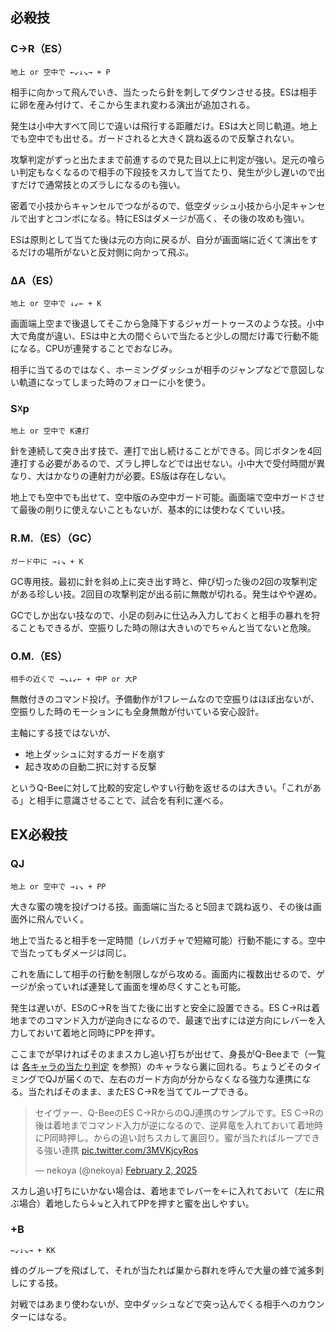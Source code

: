 ## 必殺技

### C→R（ES）

```
地上 or 空中で ←↙↓↘→ + P
```

相手に向かって飛んでいき、当たったら針を刺してダウンさせる技。ESは相手に卵を産み付けて、そこから生まれ変わる演出が追加される。

発生は小中大すべて同じで違いは飛行する距離だけ。ESは大と同じ軌道。地上でも空中でも出せる。ガードされると大きく跳ね返るので反撃されない。

攻撃判定がずっと出たままで前進するので見た目以上に判定が強い。足元の喰らい判定もなくなるので相手の下段技をスカして当てたり、発生が少し遅いので出すだけで通常技とのズラしになるのも強い。

密着で小技からキャンセルでつながるので、低空ダッシュ小技から小足キャンセルで出すとコンボになる。特にESはダメージが高く、その後の攻めも強い。

ESは原則として当てた後は元の方向に戻るが、自分が画面端に近くて演出をするだけの場所がないと反対側に向かって飛ぶ。

### ΔA（ES）

```
地上 or 空中で ↓↙← + K
```

画面端上空まで後退してそこから急降下するジャガートゥースのような技。小中大で角度が違い、ESは中と大の間ぐらいで当たると少しの間だけ毒で行動不能になる。CPUが連発することでおなじみ。

相手に当てるのではなく、ホーミングダッシュが相手のジャンプなどで意図しない軌道になってしまった時のフォローに小を使う。

### S☓p

```
地上 or 空中で K連打
```

針を連続して突き出す技で、連打で出し続けることができる。同じボタンを4回連打する必要があるので、ズラし押しなどでは出せない。小中大で受付時間が異なり、大はかなりの連射力が必要。ES版は存在しない。

地上でも空中でも出せて、空中版のみ空中ガード可能。画面端で空中ガードさせて最後の削りに使えないこともないが、基本的には使わなくていい技。

### R.M.（ES）（GC）

```
ガード中に →↓↘ + K
```

GC専用技。最初に針を斜め上に突き出す時と、伸び切った後の2回の攻撃判定がある珍しい技。2回目の攻撃判定が出る前に無敵が切れる。発生はやや遅め。

GCでしか出ない技なので、小足の刻みに仕込み入力しておくと相手の暴れを狩ることもできるが、空振りした時の隙は大きいのでちゃんと当てないと危険。

### O.M.（ES）

```
相手の近くで →↘↓↙← + 中P or 大P
```

無敵付きのコマンド投げ。予備動作が1フレームなので空振りはほぼ出ないが、空振りした時のモーションにも全身無敵が付いている安心設計。

主軸にする技ではないが、

- 地上ダッシュに対するガードを崩す
- 起き攻めの自動二択に対する反撃

というQ-Beeに対して比較的安定しやすい行動を返せるのは大きい。「これがある」と相手に意識させることで、試合を有利に運べる。

## EX必殺技

### QJ

```
地上 or 空中で →↓↘ + PP
```

大きな蜜の塊を投げつける技。画面端に当たると5回まで跳ね返り、その後は画面外に飛んでいく。

地上で当たると相手を一定時間（レバガチャで短縮可能）行動不能にする。空中で当たってもダメージは同じ。

これを盾にして相手の行動を制限しながら攻める。画面内に複数出せるので、ゲージが余っていれば連発して画面を埋め尽くすことも可能。

発生は遅いが、ESのC→Rを当てた後に出すと安全に設置できる。ES C→Rは着地までのコマンド入力が逆向きになるので、最速で出すには逆方向にレバーを入力しておいて着地と同時にPPを押す。

ここまでが早ければそのままスカし追い打ちが出せて、身長がQ-Beeまで（一覧は [各キャラの当たり判定](../statistics/hitBox) を参照）のキャラなら裏に回れる。ちょうどそのタイミングでQJが届くので、左右のガード方向が分からなくなる強力な連携になる。当たればそのまま、またES C→Rを当ててループできる。

<blockquote class="twitter-tweet" data-media-max-width="560"><p lang="ja" dir="ltr">セイヴァー、Q-BeeのES C→RからのQJ連携のサンプルです。ES C→Rの後は着地までコマンド入力が逆になるので、逆昇竜を入れておいて着地時にP同時押し。からの追い討ちスカして裏回り。蜜が当たればループできる強い連携 <a href="https://t.co/3MVKjcyRos">pic.twitter.com/3MVKjcyRos</a></p>&mdash; nekoya (@nekoya) <a href="https://twitter.com/nekoya/status/1885963556828696827?ref_src=twsrc%5Etfw">February 2, 2025</a></blockquote> <script async src="https://platform.twitter.com/widgets.js" charset="utf-8"></script>

スカし追い打ちにいかない場合は、着地までレバーを←に入れておいて（左に飛ぶ場合）着地したら↓↘と入れてPPを押すと蜜を出しやすい。

### +B

```
←↙↓↘→ + KK
```

蜂のグループを飛ばして、それが当たれば巣から群れを呼んで大量の蜂で滅多刺しにする技。

対戦ではあまり使わないが、空中ダッシュなどで突っ込んでくる相手へのカウンターにはなる。
